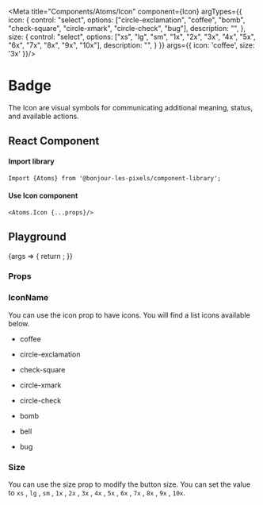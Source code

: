 
<Meta 
  title="Components/Atoms/Icon" 
  component={Icon}
  argTypes={{
    icon: {
      control: "select",
      options: ["circle-exclamation", 
      "coffee", 
      "bomb", 
      "check-square", 
      "circle-xmark", 
      "circle-check", 
      "bug"],
      description: "",
    },
    size: {
      control: "select",
      options: ["xs", "lg", "sm", "1x", "2x", "3x", "4x", "5x", "6x", "7x", "8x", "9x", "10x"],
      description: "",
    }
  }}
  args={{
    icon: 'coffee',
    size: '3x'
  }}/>

# Badge

The Icon are visual symbols for communicating additional meaning, status, and available actions.

## React Component

#### Import library

```
Import {Atoms} from '@bonjour-les-pixels/component-library';
```

#### Use Icon component

```
<Atoms.Icon {...props}/>
```

## Playground

<Canvas>
  <Story name="Icon">
    {args => {
      return <Icon {...args}  />;
    }}
  </Story>
</Canvas>

### Props

<ArgsTable story="Icon" />

### IconName

You can use the icon prop to have icons. You will find a list icons available below. 

<Canvas>
  <Story name="Icon/IconName">
    <div>
      <ul
       style={{
          listStyle: 'none',
          color: '#2b356c',
          display: 'flex',
          flexFlow: 'wrap'
      }}>
        <li
          style={{
            width: '120px',
            height: '120px',
            listStyle: 'none',
            display: 'flex',
            textAlign: 'center',
            flexDirection: 'column',
            margin: '1rem'
        }}>
          <Icon
            size="3x"
            icon="coffee"
          />
          <p>
            coffee
          </p>
        </li>
        <li
          style={{
              width: '120px',
              height: '120px',
              listStyle: 'none',
              display: 'flex',
              textAlign: 'center',
              flexDirection: 'column',
              margin: '1rem'
          }}>
          <Icon
            size="3x"
            icon="circle-exclamation"
          />
          <p>
            circle-exclamation
          </p>
        </li>
        <li
          style={{
              width: '120px',
              height: '120px',
              listStyle: 'none',
              display: 'flex',
              textAlign: 'center',
              flexDirection: 'column',
              margin: '1rem'
          }}>
          <Icon
            size="3x"
            icon="check-square"
          />
          <p>
            check-square
          </p>
        </li>
        <li
          style={{
              width: '120px',
              height: '120px',
              listStyle: 'none',
              display: 'flex',
              textAlign: 'center',
              flexDirection: 'column',
              margin: '1rem'
          }}>
          <Icon
            size="3x"
            icon="circle-xmark"
          />
          <p>
            circle-xmark
          </p>
        </li>
        <li
          style={{
              width: '120px',
              height: '120px',
              listStyle: 'none',
              display: 'flex',
              textAlign: 'center',
              flexDirection: 'column',
              margin: '1rem'
          }}>
          <Icon
            size="3x"
            icon="circle-check"
          />
          <p>
            circle-check
          </p>
        </li>
        <li
          style={{
              width: '120px',
              height: '120px',
              listStyle: 'none',
              display: 'flex',
              textAlign: 'center',
              flexDirection: 'column',
              margin: '1rem'
          }}>
          <Icon
            size="3x"
            icon="bomb"
          />
          <p>
            bomb
          </p>
        </li>
        <li
          style={{
              width: '120px',
              height: '120px',
              listStyle: 'none',
              display: 'flex',
              textAlign: 'center',
              flexDirection: 'column',
              margin: '1rem'
          }}>
          <Icon
            size="3x"
            icon="bell"
          />
          <p>
            bell
          </p>
        </li>
        <li
          style={{
              width: '120px',
              height: '120px',
              listStyle: 'none',
              display: 'flex',
              textAlign: 'center',
              flexDirection: 'column',
              margin: '1rem'
          }}>
          <Icon
            size="3x"
            icon="bug"
          />
          <p>
            bug
          </p>
        </li>
      </ul>
    </div>
  </Story>
</Canvas>

### Size

You can use the size prop to modify the button size. You can set the value to `xs`
 , `lg`
 , `sm`
 , `1x`
 , `2x`
 , `3x`
 , `4x`
 , `5x`
 , `6x`
 , `7x`
 , `8x`
 , `9x`
 , `10x`.

<Canvas>
 <Story name="Icon/Size">
  <Icon
      size="xs"
      icon="circle-exclamation"
    />
  <Icon
      size="sm"
      icon="circle-exclamation"
    />
  <Icon
      size="1x"
      icon="circle-exclamation"
    />
    <Icon
      size="lg"
      icon="circle-exclamation"
    />
  </Story>
</Canvas>